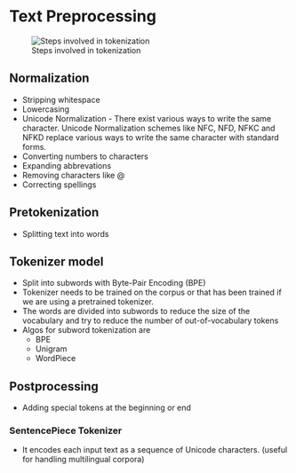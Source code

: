 
# Text Preprocessing

![Steps involved in tokenization](/Images/text_preprocess.png)

## Normalization
* Stripping whitespace
* Lowercasing
* Unicode Normalization - There exist various ways to write the same character. Unicode Normalization schemes like NFC, NFD, NFKC and NFKD replace various ways to write the same character with standard forms.
* Converting numbers to characters
* Expanding abbrevations
* Removing characters like @
* Correcting spellings

## Pretokenization
* Splitting text into words

## Tokenizer model
* Split into subwords with Byte-Pair Encoding (BPE)
* Tokenizer needs to be trained on the corpus or that has been trained if we are using a pretrained tokenizer.
* The words are divided into subwords to reduce the size of the vocabulary and try to reduce the number of out-of-vocabulary tokens
* Algos for subword tokenization are
    * BPE
    * Unigram
    * WordPiece

## Postprocessing
* Adding special tokens at the beginning or end  


### SentencePiece Tokenizer
* It encodes each input text as a sequence of Unicode characters. (useful for handling multilingual corpora)